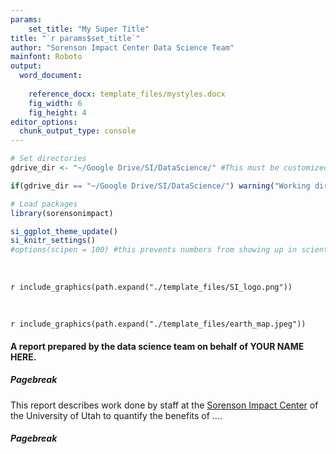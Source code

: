 ```yaml
---
params: 
    set_title: "My Super Title"
title: "`r params$set_title`"
author: "Sorenson Impact Center Data Science Team"
mainfont: Roboto
output:
  word_document:
      
    reference_docx: template_files/mystyles.docx
    fig_width: 6
    fig_height: 4
editor_options: 
  chunk_output_type: console
---
```


```r
# Set directories
gdrive_dir <- "~/Google Drive/SI/DataScience/" #This must be customized.

if(gdrive_dir == "~/Google Drive/SI/DataScience/") warning("Working directory not customized. Please set paths in setup chunk.")

# Load packages 
library(sorensonimpact) 

si_ggplot_theme_update()
si_knitr_settings()
#options(scipen = 100) #this prevents numbers from showing up in scientific notation

```

<br>

`r include_graphics(path.expand("./template_files/SI_logo.png"))`

<br>

`r include_graphics(path.expand("./template_files/earth_map.jpeg"))`


#### A report prepared by the data science team on behalf of **YOUR NAME HERE**.

##### Pagebreak

This report describes work done by staff at the [Sorenson Impact Center](http://sorensonimpact.com/) of the University of Utah to quantify the benefits of .... 


##### Pagebreak



